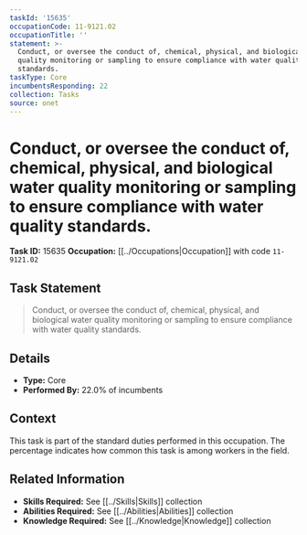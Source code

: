 ```yaml
---
taskId: '15635'
occupationCode: 11-9121.02
occupationTitle: ''
statement: >-
  Conduct, or oversee the conduct of, chemical, physical, and biological water
  quality monitoring or sampling to ensure compliance with water quality
  standards.
taskType: Core
incumbentsResponding: 22
collection: Tasks
source: onet
---
```

# Conduct, or oversee the conduct of, chemical, physical, and biological water quality monitoring or sampling to ensure compliance with water quality standards.

**Task ID:** 15635
**Occupation:** [[../Occupations|Occupation]] with code `11-9121.02`

## Task Statement

> Conduct, or oversee the conduct of, chemical, physical, and biological water quality monitoring or sampling to ensure compliance with water quality standards.

## Details

- **Type:** Core
- **Performed By:** 22.0% of incumbents

## Context

This task is part of the standard duties performed in this occupation. The percentage indicates how common this task is among workers in the field.

## Related Information

- **Skills Required:** See [[../Skills|Skills]] collection
- **Abilities Required:** See [[../Abilities|Abilities]] collection
- **Knowledge Required:** See [[../Knowledge|Knowledge]] collection
